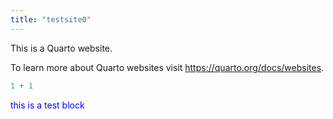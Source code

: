 ```yaml
---
title: "testsite0"
---
```


This is a Quarto website.

To learn more about Quarto websites visit <https://quarto.org/docs/websites>.

```r
1 + 1
```

::: {#testblock style="color:blue"}
this is a test block
:::
